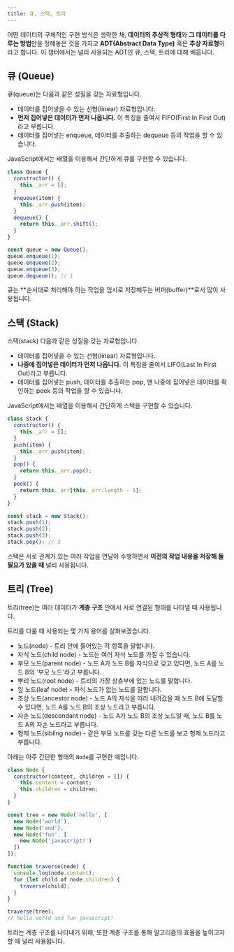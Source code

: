 ```yaml
---
title: 큐, 스택, 트리
---
```



어떤 데이터의 구체적인 구현 방식은 생략한 채, **데이터의 추상적 형태**와 **그 데이터를 다루는 방법**만을 정해놓은 것을 가지고 **ADT(Abstract Data Type)** 혹은 **추상 자료형**이라고 합니다. 이 챕터에서는 널리 사용되는 ADT인 큐, 스택, 트리에 대해 배웁니다.

## 큐 (Queue)

큐(queue)는 다음과 같은 성질을 갖는 자료형입니다.

- 데이터를 집어넣을 수 있는 선형(linear) 자료형입니다.
- **먼저 집어넣은 데이터가 먼저 나옵니다.** 이 특징을 줄여서 FIFO(First In First Out)라고 부릅니다.
- 데이터를 집어넣는 enqueue, 데이터를 추출하는 dequeue 등의 작업을 할 수 있습니다.

<QueueSVG />

JavaScript에서는 배열을 이용해서 간단하게 큐를 구현할 수 있습니다.

```js
class Queue {
  constructor() {
    this._arr = [];
  }
  enqueue(item) {
    this._arr.push(item);
  }
  dequeue() {
    return this._arr.shift();
  }
}

const queue = new Queue();
queue.enqueue(1);
queue.enqueue(2);
queue.enqueue(3);
queue.dequeue(); // 1
```

큐는 **순서대로 처리해야 하는 작업을 임시로 저장해두는 버퍼(buffer)**로서 많이 사용됩니다.

## 스택 (Stack)

스택(stack) 다음과 같은 성질을 갖는 자료형입니다.

- 데이터를 집어넣을 수 있는 선형(linear) 자료형입니다.
- **나중에 집어넣은 데이터가 먼저 나옵니다.** 이 특징을 줄여서 LIFO(Last In First Out)라고 부릅니다.
- 데이터를 집어넣는 push, 데이터를 추출하는 pop, 맨 나중에 집어넣은 데이터를 확인하는 peek 등의 작업을 할 수 있습니다.

<StackSVG />

JavaScript에서는 배열을 이용해서 간단하게 스택을 구현할 수 있습니다.

```js
class Stack {
  constructor() {
    this._arr = [];
  }
  push(item) {
    this._arr.push(item);
  }
  pop() {
    return this._arr.pop();
  }
  peek() {
    return this._arr[this._arr.length - 1];
  }
}

const stack = new Stack();
stack.push(1);
stack.push(2);
stack.push(3);
stack.pop(); // 3
```

스택은 서로 관계가 있는 여러 작업을 연달아 수행하면서 **이전의 작업 내용을 저장해 둘 필요가 있을 때** 널리 사용됩니다.

## 트리 (Tree)

트리(tree)는 여러 데이터가 **계층 구조** 안에서 서로 연결된 형태를 나타낼 때 사용됩니다.

<TreeSVG />

트리를 다룰 때 사용되는 몇 가지 용어를 살펴보겠습니다.

- 노드(node) - 트리 안에 들어있는 각 항목을 말합니다.
- 자식 노드(child node) - 노드는 여러 자식 노드를 가질 수 있습니다.
- 부모 노드(parent node) - 노드 A가 노드 B를 자식으로 갖고 있다면, 노드 A를 노드 B의 '부모 노드'라고 부릅니다.
- 뿌리 노드(root node) - 트리의 가장 상층부에 있는 노드를 말합니다.
- 잎 노드(leaf node) - 자식 노드가 없는 노드를 말합니다.
- 조상 노드(ancestor node) - 노드 A의 자식을 따라 내려갔을 때 노드 B에 도달할 수 있다면, 노드 A를 노드 B의 조상 노드라고 부릅니다.
- 자손 노드(descendant node) - 노드 A가 노드 B의 조상 노드일 때, 노드 B를 노드 A의 자손 노드라고 부릅니다.
- 형제 노드(sibling node) - 같은 부모 노드를 갖는 다른 노드를 보고 형제 노드라고 부릅니다.

아래는 아주 간단한 형태의 `Node`를 구현한 예입니다.

```js
class Node {
  constructor(content, children = []) {
    this.content = content;
    this.children = children;
  }
}

const tree = new Node('hello', [
  new Node('world'),
  new Node('and'),
  new Node('fun', [
    new Node('javascript!')
  ])
]);

function traverse(node) {
  console.log(node.content);
  for (let child of node.children) {
    traverse(child);
  }
}

traverse(tree);
// hello world and fun javascript!
```

트리는 계층 구조를 나타내기 위해, 또한 계층 구조를 통해 알고리즘의 효율을 높이고자 할 때 널리 사용됩니다.

